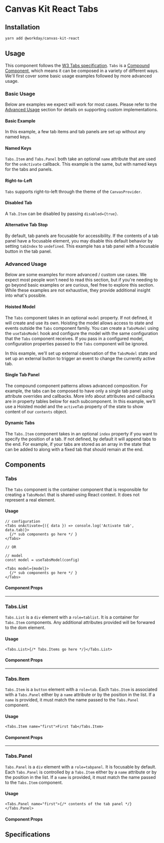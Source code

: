

<Meta title="Components/Containers/Tabs/React" component={Tabs} />

# Canvas Kit React Tabs

## Installation

```sh
yarn add @workday/canvas-kit-react
```

## Usage

This component follows the
[W3 Tabs specification](https://www.w3.org/TR/wai-aria-practices/#tabpanel). `Tabs` is a
[Compound Component](../../../../modules/docs/mdx/COMPOUND_COMPONENTS.mdx), which means it can be
composed in a variety of different ways. We'll first cover some basic usage examples followed by
more advanced usage.

### Basic Usage

Below are examples we expect will work for most cases. Please refer to the
[Advanced Usage](#advanced-usage) section for details on supporting custom implementations.

#### Basic Example

In this example, a few tab items and tab panels are set up without any named keys.

<ExampleCodeBlock code={Simple} />

#### Named Keys

`Tabs.Item` and `Tabs.Panel` both take an optional `name` attribute that are used for the
`onActivate` callback. This example is the same, but with named keys for the tabs and panels.

<ExampleCodeBlock code={NamedKeys} />

#### Right-to-Left

`Tabs` supports right-to-left through the theme of the `CanvasProvider`.

<ExampleCodeBlock code={RightToLeft} />

#### Disabled Tab

A `Tab.Item` can be disabled by passing `disabled={true}`.

<ExampleCodeBlock code={DisabledTab} />

#### Alternative Tab Stop

By default, tab panels are focusable for accessibility. If the contents of a tab panel have a
focusable element, you may disable this default behavior by setting `tabIndex` to `undefined`. This
example has a tab panel with a focusable button in the tab panel.

<ExampleCodeBlock code={AlternativeTabStop} />

### Advanced Usage

Below are some examples for more advanced / custom use cases. We expect most people won't need to
read this section, but if you're needing to go beyond basic examples or are curious, feel free to
explore this section. While these examples are not exhaustive, they provide additional insight into
what's possible.

#### Hoisted Model

The `Tabs` component takes in an optional `model` property. If not defined, it will create and use
its own. Hoisting the model allows access to state and events outside the `Tabs` component family.
You can create a `TabsModel` using the `useTabsModel` hook and configure the model with the same
configuration that the `Tabs` component receives. If you pass in a configured model, configuration
properties passed to the `Tabs` component will be ignored.

In this example, we'll set up external observation of the `TabsModel` state and set up an external
button to trigger an event to change the currently active tab.

<ExampleCodeBlock code={HoistedModel} />

#### Single Tab Panel

The compound component patterns allows advanced composition. For example, the tabs can be composed
to have only a single tab panel using attribute overrides and callbacks. More info about attributes
and callbacks are in property tables below for each subcomponent. In this example, we'll use a
Hoisted model and the `activeTab` property of the state to show content of our `contents` object.

<ExampleCodeBlock code={SinglePanel} />

#### Dynamic Tabs

The `Tabs.Item` component takes in an optional `index` property if you want to specify the position
of a tab. If not defined, by default it will append tabs to the end. For example, if your tabs are
stored as an array in the state that can be added to along with a fixed tab that should remain at
the end.

<ExampleCodeBlock code={DynamicTabs} />

## Components

### Tabs

The `Tabs` component is the container component that is responsible for creating a `TabsModel` that
is shared using React context. It does not represent a real element.

#### Usage

```tsx
// configuration
<Tabs onActivate={({ data }) => console.log('Activate tab', data.tab)}>
  {/* sub components go here */ }
</Tabs>

// OR

// model
const model = useTabsModel(config)

<Tabs model={model}>
  {/* sub components go here */ }
</Tabs>
```

#### Component Props

<PropsTable of={Tabs} />

---

### Tabs.List

`Tabs.List` is a `div` element with a `role=tablist`. It is a container for `Tabs.Item` components.
Any additional attributes provided will be forwared to the dom element.

#### Usage

```tsx
<Tabs.List>{/* Tabs.Items go here */}</Tabs.List>
```

#### Component Props

<PropsTable of={Tabs.List} />

---

### Tabs.Item

`Tabs.Item` is a `button` element with a `role=tab`. Each `Tabs.Item` is associated with a
`Tabs.Panel` either by a `name` attribute or by the position in the list. If a `name` is provided,
it must match the name passed to the `Tabs.Panel` component.

#### Usage

```tsx
<Tabs.Item name="first">First Tab</Tabs.Item>
```

#### Component Props

<PropsTable of={Tabs.Item} />

---

### Tabs.Panel

`Tabs.Panel` is a `div` element with a `role=tabpanel`. It is focusable by default. Each
`Tabs.Panel` is controlled by a `Tabs.Item` either by a `name` attribute or by the position in the
list. If a `name` is provided, it must match the name passed to the `Tabs.Item` component.

#### Usage

```tsx
<Tabs.Panel name="first">{/* contents of the tab panel */}</Tabs.Panel>
```

#### Component Props

<PropsTable of={Tabs.Panel} />

## Specifications

<Specifications file="Tabs.spec.ts" name="Tabs" />
